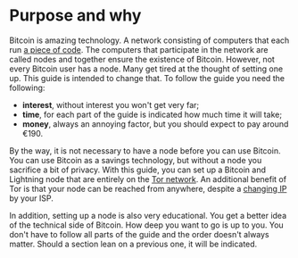 # Purpose and why

Bitcoin is amazing technology. A network consisting of computers that each run [a piece of code](https://github.com/bitcoin/bitcoin). The computers that participate in the network are called nodes and together ensure the existence of Bitcoin. However, not every Bitcoin user has a node. Many get tired at the thought of setting one up. This guide is intended to change that. To follow the guide you need the following:

* **interest**, without interest you won't get very far;
* **time**, for each part of the guide is indicated how much time it will take;
* **money**, always an annoying factor, but you should expect to pay around €190.

By the way, it is not necessary to have a node before you can use Bitcoin. You can use Bitcoin as a savings technology, but without a node you sacrifice a bit of privacy. With this guide, you can set up a Bitcoin and Lightning node that are entirely on the [Tor network](https://nl.wikipedia.org/wiki/Tor_%28netwerk%29). An additional benefit of Tor is that your node can be reached from anywhere, despite a [changing IP](https://www.kpn.com/zakelijk/blog/dynamisch-of-statisch-ip-adres-dit-zijn-de-verschillen.htm) by your ISP.

In addition, setting up a node is also very educational. You get a better idea of the technical side of Bitcoin. How deep you want to go is up to you. You don't have to follow all parts of the guide and the order doesn't always matter. Should a section lean on a previous one, it will be indicated.

